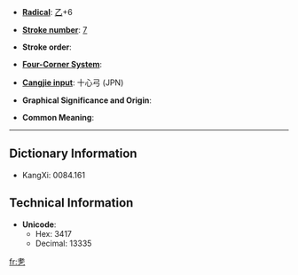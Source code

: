 * '''[[Wiktionary:Chinese radical index| Radical]]''': [[Wiktionary:Chinese radical index 乙|乙]]+6

* '''[[Wiktionary:Chinese total strokes index|Stroke number]]''': [[Wiktionary:Chinese total strokes index 7|7]]

* '''Stroke order''': 

* '''[[Wiktionary:Chinese four corner index|Four-Corner System]]''': 

* '''[[Wiktionary:Chinese Cangjie index|Cangjie input]]''': 十心弓 (JPN)

* '''Graphical Significance and Origin''': 

* '''Common Meaning''': 

----

== Dictionary Information ==

* KangXi: 0084.161

== Technical Information ==

* '''Unicode''':
** Hex: 3417
** Decimal: 13335

[[fr:㐗]]
